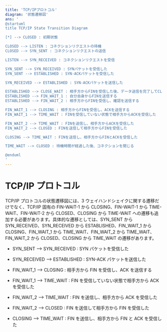 ```yaml
---
title: 'TCP/IPプロトコル'
diagram: '状態遷移図'
ans: '
@startuml
title TCP/IP State Transition Diagram

[*] --> CLOSED : 初期状態

CLOSED --> LISTEN : コネクションリクエストの待機
CLOSED --> SYN_SENT : コネクションリクエストの送信

LISTEN --> SYN_RECEIVED : コネクションリクエストを受信

SYN_SENT --> SYN_RECEIVED : SYNパケットを受信した
SYN_SENT --> ESTABLISHED : SYN-ACKパケットを受信した

SYN_RECEIVED --> ESTABLISHED : SYN-ACKパケットを送信した

ESTABLISHED --> CLOSE_WAIT : 相手方からFINを受信した後、データ送信を完了してCLOSEを送信する
ESTABLISHED --> FIN_WAIT_1 : 自分自身からFINを送信する
ESTABLISHED --> FIN_WAIT_2 : 相手方からFINを受信し、確認を送信する

FIN_WAIT_1 --> CLOSING : 相手方からFINを受信し、ACKを送信する
FIN_WAIT_1 --> TIME_WAIT : FINを受信していない状態で相手方からACKを受信した

FIN_WAIT_2 --> TIME_WAIT : FINを送信し、相手方からACKを受信した
FIN_WAIT_2 --> CLOSED : FINを送信して相手方からFINを受信した

CLOSING --> TIME_WAIT : FINを送信し、相手方からFINとACKを受信した

TIME_WAIT --> CLOSED : 待機時間が経過した後、コネクションを閉じる

@enduml
'
---
```


# TCP/IP プロトコル

TCP/IP プロトコルの状態遷移図には、3 ウェイハンドシェイクに関する遷移だけでなく、TCP/IP 固有の FIN-WAIT-1 から CLOSING、FIN-WAIT-1 から TIME-WAIT、FIN-WAIT-2 から CLOSED、CLOSING から TIME-WAIT への遷移も追加する必要があります。具体的な遷移としては、SYN_SENT から SYN_RECEIVED、SYN_RECEIVED から ESTABLISHED、FIN_WAIT_1 から CLOSING、FIN_WAIT_1 から TIME_WAIT、FIN_WAIT_2 から TIME_WAIT、FIN_WAIT_2 から CLOSED、CLOSING から TIME_WAIT の遷移があります。

- SYN_SENT --> SYN_RECEIVED : SYN パケットを受信した
- SYN_RECEIVED --> ESTABLISHED : SYN-ACK パケットを送信した

- FIN_WAIT_1 --> CLOSING : 相手方から FIN を受信し、ACK を送信する
- FIN_WAIT_1 --> TIME_WAIT : FIN を受信していない状態で相手方から ACK を受信した

- FIN_WAIT_2 --> TIME_WAIT : FIN を送信し、相手方から ACK を受信した
- FIN_WAIT_2 --> CLOSED : FIN を送信して相手方から FIN を受信した

- CLOSING --> TIME_WAIT : FIN を送信し、相手方から FIN と ACK を受信した
